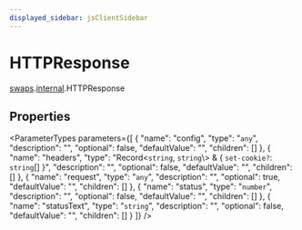 ```yaml
---
displayed_sidebar: jsClientSidebar
---
```



# HTTPResponse

[swaps](../../modules/swaps.mdx).[internal](../../swaps/modules/swaps.internal.mdx).HTTPResponse

## Properties

<ParameterTypes parameters={[
  {
    "name": "config",
    "type": "`any`",
    "description": "",
    "optional": false,
    "defaultValue": "",
    "children": []
  },
  {
    "name": "headers",
    "type": "Record<`string`, `string`\\> & { `set-cookie?`: `string`[]  }",
    "description": "",
    "optional": false,
    "defaultValue": "",
    "children": []
  },
  {
    "name": "request",
    "type": "`any`",
    "description": "",
    "optional": true,
    "defaultValue": "",
    "children": []
  },
  {
    "name": "status",
    "type": "`number`",
    "description": "",
    "optional": false,
    "defaultValue": "",
    "children": []
  },
  {
    "name": "statusText",
    "type": "`string`",
    "description": "",
    "optional": false,
    "defaultValue": "",
    "children": []
  }
]} />

